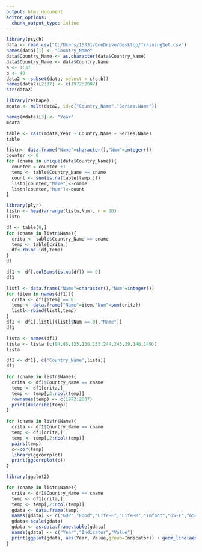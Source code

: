 ---
output: html_document
editor_options: 
  chunk_output_type: inline
---


```{r}
library(psych)
data <- read.csv("C:/Users/10331/OneDrive/Desktop/TrainingSet.csv")
names(data)[1] <- "Country_Name"
data$Country_Name <- as.character(data$Country_Name)
data$Country_Name <- data$Country.Name
a <- 1:37
b <- 40
data2 <- subset(data, select = c(a,b))
names(data2)[2:37] <- c(1972:2007)
str(data2)
```
```{r}
library(reshape)
mdata <- melt(data2, id=c("Country_Name","Series.Name"))
```

```{r}
names(mdata)[3] <- "Year"
mdata
```
```{r}
table <- cast(mdata,Year + Country_Name ~ Series.Name)
table 
```

```{r}
listn<- data.frame("Name"=character(),"Num"=integer())
counter <- 0
for (cname in unique(data$Country_Name)){
  counter = counter +1
  temp <- table$Country_Name == cname
  count <- sum(is.na(table[temp,]))
  listn[counter,"Name"]<-cname
  listn[counter,"Num"]<-count
}
```

```{r}
library(plyr)
listn <- head(arrange(listn,Num), n = 10)
listn
```

```{r}
df <- table[0,]
for (cname in listn$Name){
  crita <- table$Country_Name == cname
  temp <- table[crita,]
  df<-rbind (df,temp)
}
df
```

```{r}
df1 <- df[,colSums(is.na(df)) == 0]
df1
```

```{r}
listl <- data.frame("Name"=character(),"Num"=integer())
for (item in names(df1)){
  crita <- df1[item] == 0
  temp <- data.frame("Name"=item,"Num"=sum(crita))
  listl<-rbind(listl,temp)
}
df1 <- df1[,listl[(listl$Num == 0),"Name"]]
df1
```

```{r}
lista <- names(df1)
lista <- lista [c(94,85,135,136,153,244,245,29,146,149)]
lista
```
```{r}
df1 <- df1[, c('Country_Name',lista)]
df1
```


```{r}
for (cname in listn$Name){
  crita <- df1$Country_Name == cname
  temp <- df1[crita,]
  temp <- temp[,2:ncol(temp)]
  rownames(temp) <- c(1972:2007)
  print(describe(temp))
}
```
```{r}
for (cname in listn$Name){
  crita <- df1$Country_Name == cname
  temp <- df1[crita,]
  temp <- temp[,2:ncol(temp)]
  pairs(temp)
  c<-cor(temp)
  library(ggcorrplot)
  print(ggcorrplot(c))
}
```

```{r}
library(ggplot2)

for (cname in listn$Name){
  crita <- df1$Country_Name == cname
  temp <- df1[crita,]
  temp <- temp[,2:ncol(temp)]
  gdata <- data.frame(temp)
  names(gdata) <- c("GDP","Food","Life-F","Life-M","Infant","65-F","65-M","CO2","Exports","Import")
  gdata<-scale(gdata)
  gdata <- as.data.frame.table(gdata)
  names(gdata) <- c("Year","Indicator","Value")
  print(ggplot(gdata, aes(Year, Value,group=Indicator)) + geom_line(aes(color=Indicator)))
}
```
